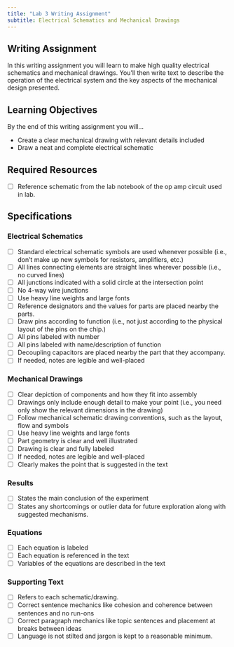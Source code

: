 ```yaml
---
title: "Lab 3 Writing Assignment"
subtitle: Electrical Schematics and Mechanical Drawings
---
```


## Writing Assignment

In this writing assignment you will learn to make high quality electrical schematics and mechanical drawings.
You'll then write text to describe the operation of the electrical system and the key aspects of the mechanical design presented.

## Learning Objectives

By the end of this writing assignment you will...

- Create a clear mechanical drawing with relevant details included
- Draw a neat and complete electrical schematic

## Required Resources

- [ ] Reference schematic from the lab notebook of the op amp circuit used in lab.

## Specifications

### Electrical Schematics

- [ ] Standard electrical schematic symbols are used whenever possible (i.e., don't make up new symbols for resistors, amplifiers, etc.)
- [ ] All lines connecting elements are straight lines wherever possible (i.e., no curved lines)
- [ ] All junctions indicated with a solid circle at the intersection point
- [ ] No 4-way wire junctions
- [ ] Use heavy line weights and large fonts
- [ ] Reference designators and the values for parts are placed nearby the parts.
- [ ] Draw pins according to function (i.e., not just according to the physical layout of the pins on the chip.)
- [ ] All pins labeled with number
- [ ] All pins labeled with name/description of function
- [ ] Decoupling capacitors are placed nearby the part that they accompany.
- [ ] If needed, notes are legible and well-placed

### Mechanical Drawings

- [ ] Clear depiction of components and how they fit into assembly
- [ ] Drawings only include enough detail to make your point (i.e., you need only show the relevant dimensions in the drawing)
- [ ] Follow mechanical schematic drawing conventions, such as the layout, flow and symbols
- [ ] Use heavy line weights and large fonts
- [ ] Part geometry is clear and well illustrated
- [ ] Drawing is clear and fully labeled
- [ ] If needed, notes are legible and well-placed
- [ ] Clearly makes the point that is suggested in the text

### Results

- [ ] States the main conclusion of the experiment
- [ ] States any shortcomings or outlier data for future exploration along with suggested mechanisms.

### Equations

- [ ] Each equation is labeled
- [ ] Each equation is referenced in the text
- [ ] Variables of the equations are described in the text

### Supporting Text

- [ ] Refers to each schematic/drawing.
- [ ] Correct sentence mechanics like cohesion and coherence between sentences and no run-ons
- [ ] Correct paragraph mechanics like topic sentences and placement at breaks between ideas
- [ ] Language is not stilted and jargon is kept to a reasonable minimum.


<!-- # ToDo

- Determine whether schematics should go here or in Lab 2. Maybe just have the include the relevant schematic in Lab 2 and then draw their own here?
- Revise to make sure it aligns with new lab goals. -->